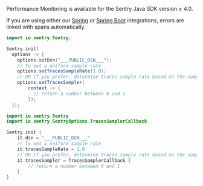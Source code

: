 Performance Monitoring is available for the Sentry Java SDK version ≥ 4.0.

<Note>

If you are using either our [Spring](/platforms/java/guides/spring/performance/) or [Spring Boot](/platforms/java/guides/spring-boot/performance/) integrations, errors are linked with spans automatically.

</Note>

```java {tabTitle:Java}
import io.sentry.Sentry;

Sentry.init(
  options -> {
    options.setDsn("___PUBLIC_DSN___");
    // To set a uniform sample rate
    options.setTracesSampleRate(1.0);
    // OR if you prefer, determine traces sample rate based on the sampling context
    options.setTracesSampler(
        context -> {
          // return a number between 0 and 1
        });
  });
```

```kotlin {tabTitle:Kotlin}
import io.sentry.Sentry
import io.sentry.SentryOptions.TracesSamplerCallback

Sentry.init {
    it.dsn = "___PUBLIC_DSN___"
    // To set a uniform sample rate
    it.tracesSampleRate = 1.0
    // OR if you prefer, determine traces sample rate based on the sampling context
    it.tracesSampler = TracesSamplerCallback {
        // return a number between 0 and 1
    }
}
```
